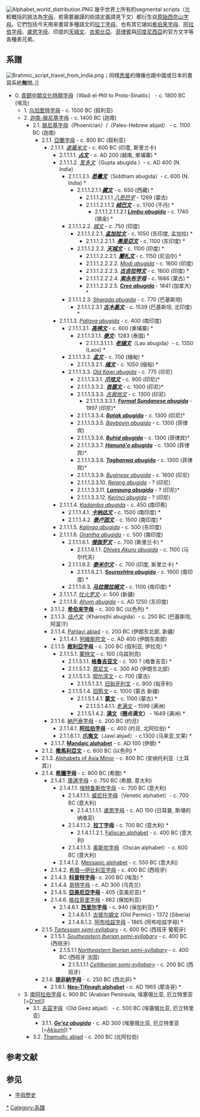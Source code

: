 {{Unreferenced |time=2019-04-28T22:32:50+00:00 }}
[[File:Alphabet_world_distribution.PNG|thumb]]
幾乎世界上所有的segmental scripts（比較概括的說法為[[字母|字母]]，若需要嚴謹的術語定義請見下文）都衍生自[[青銅中期文化時期字母|原始西奈山字母]]。它們包括今天用來書寫多種語文的[[拉丁字母|拉丁字母]]，也有其它諸如[[希伯來字母|希伯來字母]]、[[阿拉伯字母|阿拉伯字母]]、[[盧恩字母|盧恩字母]]、印度的[[天城文|天城文]]、[[吉茲字母|衣索比亞]]、[[菲律賓|菲律賓]]與[[印度尼西亞|印度尼西亞]]的官方文字等各種表兄弟。

== 系譜 ==
[[File:Brahmic_script_travel_from_India.png|thumb]]；同樣[[悉曇|悉曇]]的傳播也跟中國或日本的書寫系統'''無'''關。]]
* 0. [[青銅中期文化時期字母|青銅中期文化時期字母]]（Wadi el-Ħôl to Proto-Sinaitic） - c. 1800 BC (埃及)
** 1. [[乌加里特字母|乌加里特字母]] - c. 1500 BC (叙利亚)
** 2. [[原始迦南字母|迦南-腓尼基字母]] - c. 1400 BC (迦南)
*** 2.1. [[腓尼基字母|腓尼基字母]]（Phoenician）/（Paleo-Hebrew abjad） - c. 1100 BC (迦南)
**** 2.1.1. [[亞蘭字母|亞蘭字母]] - c. 800 BC (叙利亚)
***** 2.1.1.1. ''[[婆羅米文|婆羅米文]]'' - c. 600 BC (印度, 斯里兰卡)
****** 2.1.1.1.1. '''''[[占語字母|占文]]''''' - c. AD 200 (越南, 柬埔寨) *
****** 2.1.1.1.2. ''[[笈多文|笈多文]]''（Gupta abugida ）- c. AD 400 (N. India)
******* 2.1.1.1.2.1. '''''[[悉曇文|悉曇文]]'''''（Siddham abugida）- c. 600 (N. India) *
******** 2.1.1.1.2.1.1 '''''[[藏文|藏文]]''''' - c. 650 (西藏) *
********* 2.1.1.1.2.1.1.1 ''[[八思巴字|八思巴字]]'' - 1269 (蒙古)
********* 2.1.1.1.2.1.1.2 '''''[[绒巴文|绒巴文]]''''' - c. 1700 (不丹) *
********** 2.1.1.1.2.1.1.2.1 '''''[[Limbu_alphabet|Limbu abugida]]''''' - c. 1740 (锡金) *
******* 2.1.1.1.2.2. ''[[城文|城文]]'' - c. 750 (印度)
******** 2.1.1.1.2.2.1. '''''[[孟加拉文|孟加拉文]]''''' - c. 1050 (东印度, 孟加拉) *
********* 2.1.1.1.2.2.1.1. '''''[[奧里亞文|奧里亞文]]''''' - c. 1100 (东印度) *
******** 2.1.1.1.2.2.2. '''''[[天城文|天城文]]''''' - c. 1100 (印度) *
********* 2.1.1.1.2.2.2.1. '''''[[蘭札文|蘭札文]]''''' - c. 1150 (尼泊尔) *
********* 2.1.1.1.2.2.2.2. ''[[Modi_abugida|Modi abugida]]'' - c. 1600 (印度)
********* 2.1.1.1.2.2.2.3. '''''[[古吉拉特文|古吉拉特文]]''''' - c. 1600 (印度) *
********* 2.1.1.1.2.2.2.4. '''''[[索永布字母|索永布字母]]''''' - c. 1686 (蒙古) *
********* 2.1.1.1.2.2.2.5. '''''[[Canadian_Aboriginal_Syllabics|Cree abugida]]''''' - 1841 (加拿大) *
******* 2.1.1.1.2.3. ''[[Sharada_script|Sharada abugida]]'' - c. 770 (巴基斯坦)
******** 2.1.1.1.2.3.1 '''''[[古木基文|古木基文]]''''' - c. 1539 (巴基斯坦, 北印度) *
****** 2.1.1.1.3. ''[[Vatteluttu|Pallava abugida]]'' - c. 400 (南印度)
******* 2.1.1.1.3.1. '''''[[高棉文|高棉文]]''''' - c. 600 (柬埔寨) *
******** 2.1.1.1.3.1.1. '''''[[泰語字母|泰文]]'''''- 1283 (泰国) *
********* 2.1.1.1.3.1.1.1. '''''[[老撾文|老撾文]]'''''（Lao abugida）- c. 1350 (Laos) *
******* 2.1.1.1.3.2. '''''[[孟文|孟文]]''''' - c. 700 (缅甸) *
******** 2.1.1.1.3.2.1. '''''[[缅甸文|缅文]]''''' - c. 1050 (缅甸) *
******* 2.1.1.1.3.3. ''[[Old_Kawi|Old Kawi abugida]]'' - c. 775 (印尼)
******** 2.1.1.1.3.3.1. '''''[[爪哇文|爪哇文]]''''' - c. 900 (印尼)*
******** 2.1.1.1.3.3.2. '''''[[峇厘文|峇厘文]]''''' - c. 1000 (印尼)*
******** 2.1.1.1.3.3.3. ''[[古巽他文|古巽他文]]'' - c. 1300 (印尼)
********* 2.1.1.1.3.3.3.1. '''''[[Formal_Sundanese_script|Formal Sundanese abugida]]''''' - 1997 (印尼)*
******** 2.1.1.1.3.3.4. '''''[[Batak_alphabet|Batak abugida]]''''' - c. 1300 (印尼)*
******** 2.1.1.1.3.3.5. ''[[Baybayin|Baybayin abugida]]'' - c. 1300 (菲律宾)
******** 2.1.1.1.3.3.6. '''''[[Buhid_script|Buhid abugida]]''''' - c. 1300 (菲律宾)*
******** 2.1.1.1.3.3.7. '''''[[Hanunoo_script|Hanunó'o abugida]]''''' - c. 1300 (菲律宾)*
******** 2.1.1.1.3.3.8. '''''[[Tagbanwa|Tagbanwa abugida]]''''' - c. 1300 (菲律宾)*
******** 2.1.1.1.3.3.9. ''[[Buginese|Buginese abugida]]'' - c. 1600 (印尼)
******** 2.1.1.1.3.3.10. ''[[Rejang_script|Rejang abugida]]'' - ? (印尼)
******** 2.1.1.1.3.3.11. '''''[[Lampung_script|Lampung abugida]]''''' - ? (印尼)*
******** 2.1.1.1.3.3.12. ''[[Kerinci_script|Kerinci abugida]]'' - ? (印尼)
****** 2.1.1.1.4. ''[[Kadamba_abugida|Kadamba abugida]]'' - c. 450 (南印素)
******* 2.1.1.1.4.1. '''''[[卡纳达文|卡纳达文]]''''' - c. 1500 (南印度) *
******* 2.1.1.1.4.2. '''''[[泰卢固文|泰卢固文]]''''' - c. 1500 (南印度) *
****** 2.1.1.1.5. ''[[Kalinga_script|Kalinga abugida]]'' - c. 500 (东印度)
****** 2.1.1.1.6. ''[[Grantha|Grantha abugida]]'' - c. 500 (南印度)
******* 2.1.1.1.6.1. '''''[[僧伽罗文|僧伽罗文]]''''' - c. 700 (斯里兰卡) *
******** 2.1.1.1.6.1.1. ''[[Dhives_Akuru|Dhives Akuru abugida]]'' - c. 1100 (马尔代夫)
******* 2.1.1.1.6.2. '''''[[泰米尔文|泰米尔文]]''''' - c. 700 (印度, 斯里兰卡) *
******** 2.1.1.1.6.2.1. '''''[[Sourashtra|Sourashtra abugida]]''''' - c. 1900 (南印度) *
******* 2.1.1.1.6.3. '''''[[马拉雅拉姆文|马拉雅拉姆文]]''''' - c. 1100 (南印度) *
****** 2.1.1.1.7. ''[[吐火罗文|吐火罗文]]''- c. 500 (新疆)
****** 2.1.1.1.8. ''[[Ahom|Ahom abugida]]'' - c. AD 1250 (东印度)
***** 2.1.1.2. '''[[希伯来字母|希伯来字母]]''' - c. 300 BC (以色列) *
***** 2.1.1.3. ''[[佉卢文|佉卢文]]''（Kharoṣṭhī abugida）- c. 250 BC (巴基斯坦, 阿富汗)
***** 2.1.1.4. [[Pahlavi#Script|Pahlavi abjad]] - c. 200 BC (伊朗东北部, 新疆)
****** 2.1.1.4.1. [[阿維斯陀文|阿維斯陀文]] - c. AD 400 (伊朗东南部)
***** 2.1.1.5. '''[[敘利亞字母|敘利亞字母]]''' - c. 200 BC (叙利亚, 伊拉克) *
****** 2.1.1.5.1. [[粟特文|粟特文]] - c. 100 (乌兹别克)
******* 2.1.1.5.1.1. '''[[格鲁吉亚字母|格鲁吉亚文]]''' - c. 100 ? (格鲁吉亚) *
******* 2.1.1.5.1.2. [[摩尼字母|摩尼文]] - c. 300 AD (伊朗东北部)
******* 2.1.1.5.1.3. [[突厥字母|鄂尔浑文]] - c. 700 (蒙古)
******** 2.1.1.5.1.3.1. [[旧匈牙利文|旧匈牙利文]] - c. 900 (匈牙利)
******* 2.1.1.5.1.4. [[回鹘文|回鹘文]] - c. 1000 (蒙古 新疆)
******** 2.1.1.5.1.4.1. '''[[蒙文|蒙文]]''' - c. 1100 (蒙古) *
********* 2.1.1.5.1.4.1.1. [[老满文|老满文]] - 1599 (满洲)
******** 2.1.1.5.1.4.2. '''[[满文|满文]]（圈点满文）''' - 1649 (满洲) *
***** 2.1.1.6. [[納巴泰字母|納巴泰字母]] - c. 200 BC (约旦)
****** 2.1.1.6.1. '''[[阿拉伯字母|阿拉伯字母]]''' - c. 400 (约旦, 北阿拉伯) *
****** 2.1.1.6.1.1. '''[[爪夷文|爪夷文]]'''（Jawi abjad）- c.1300 (马来亚,文莱) *
***** 2.1.1.7. '''[[Mandaic_alphabet|Mandaic alphabet]]''' - c. AD 100 (伊朗) *
**** 2.1.2. '''[[撒馬利亞文|撒馬利亞文]]''' - c. 600 BC (以色列) *
**** 2.1.3. [[Alphabets_of_Asia_Minor|Alphabets of Asia Minor]] - c. 800 BC (安纳托利亚（土耳其）)
**** 2.1.4. '''[[希臘字母|希臘字母]]''' - c. 800 BC (希腊) *
***** 2.1.4.1. [[庫邁字母|庫邁字母]] - c. 750 BC (希腊, 意大利)
****** 2.1.4.1.1. [[埃特鲁斯坎字母|埃特鲁斯坎字母]] - c. 700 BC (意大利)
******* 2.1.4.1.1.1. [[威尼托字母|威尼托字母]]（Venetic alphabet）- c. 700 BC (意大利)
******** 2.1.4.1.1.1.1. [[盧恩字母|盧恩字母]] - c. AD 150 (日耳曼, 斯堪的纳维亚)
******* 2.1.4.1.1.2. '''[[拉丁字母|拉丁字母]]''' - c. 700 BC (意大利) *
******** 2.1.4.1.1.2.1. [[Faliscan_language|Faliscan alphabet]] - c. 400 BC (意大利)
******* 2.1.4.1.1.3. [[奥斯坎字母|奥斯坎字母]]（Oscan alphabet）- c. 600 BC (意大利)
****** 2.1.4.1.2. [[Messapic|Messapic alphabet]] - c. 550 BC (意大利)
***** 2.1.4.2. [[希腊—伊比利亚字母|希腊—伊比利亚字母]] - c. 400 BC (西班牙)
***** 2.1.4.3. '''[[科普特字母|科普特字母]]'''- c. 200 BC (埃及) *
***** 2.1.4.4. [[哥特字母|哥特字母]] - c. AD 300 (乌克兰)
***** 2.1.4.5. '''[[亞美尼亞字母|亞美尼亞字母]]''' - 405 (亚美尼亚) *
***** 2.1.4.6. [[格拉哥里字母|格拉哥里字母]] - 862 (保加利亚)
****** 2.1.4.6.1. '''[[西里尔字母|西里尔字母]]''' - c. 940 (保加利亚) *
******* 2.1.4.6.1.1. [[古彼尔姆文|古彼尔姆文]] (Old Permic) - 1372 (Siberia)
******* 2.1.4.6.1.2. [[阿布哈兹字母|阿布哈兹字母]] - 1865 (阿布哈兹字母) *
**** 2.1.5 ''[[Southeastern_west_script|Tartessian semi-syllabary]]'' - c. 600 BC (西班牙 葡萄牙)
***** 2.1.5.1. ''[[Southeastern_Iberian_script|Southeastern Iberian semi-syllabary]]'' - c. 400 BC (西班牙)
****** 2.1.5.1.1 ''[[Northeastern_Iberian_script|Northeastern Iberian semi-syllabary]]'' - c. 400 BC (西班牙 法国)
******* 2.1.5.1.1.1 ''[[Celtiberian_script|Celtiberian semi-syllabary]]'' - c. 200 BC (西班牙)
**** 2.1.6. '''[[提非納字母|提非納字母]]''' - c. 250 BC (西北非) *
***** 2.1.6.1. '''[[Neo-Tifinagh|Neo-Tifinagh alphabet]]''' - c. AD 1965 (摩洛哥) *
** 3. [[南阿拉伯字母|南阿拉伯字母]] c. 900 BC (Arabian Peninsula, 埃塞俄比亚, 厄立特里亚 [=[[D'mt|D'mt]]])
*** 3.1. [[吉茲字母|吉茲字母]]（Old Geez abjad） - c. 500 BC (埃塞俄比亚, 厄立特里亚)
**** 3.1.1. '''''[[Ge'ez_abugida|Ge'ez abugida]]''''' - c. AD 300 (埃塞俄比亚, 厄立特里亚 [=[[Kingdom_of_Aksum|Aksum]]]) *
*** 3.2. [[Thamudic_abjad|Thamudic abjad]] - c. 200 BC (北阿拉伯)

== 参考文献 ==
{{Reflist}}

== 参见 ==
* [[字母歷史|字母歷史]]

[[Category:文字|*]]
[[Category:系譜|Category:系譜]]